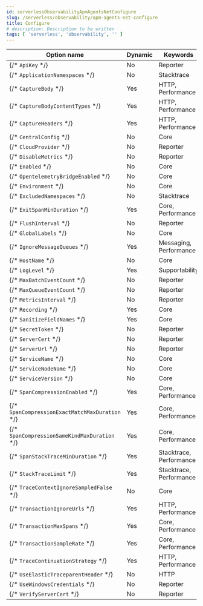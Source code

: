 ```yaml
---
id: serverlessObservabilityApmAgentsNetConfigure
slug: /serverless/observability/apm-agents-net-configure
title: Configure
# description: Description to be written
tags: [ 'serverless', 'observability', '' ]
---
```



<div id="config-all-options-summary"></div>

| Option name | <DocLink id="serverlessObservabilityApmAgentsNetConfigure" section="dynamic-configuration"><DocBadge>Dynamic</DocBadge> </DocLink> | Keywords |
|---|---|---|
| {/* <DocLink id="enApmAgentDotnetConfigReporter" section="apikey-added[14]">`ApiKey`</DocLink> */} | No | Reporter |
| {/* <DocLink id="enApmAgentDotnetConfigStacktrace" section="applicationnamespaces-added[15]">`ApplicationNamespaces`</DocLink> */} | No | Stacktrace |
| {/* <DocLink id="enApmAgentDotnetConfigHttp" section="capturebody-performance-added[101]">`CaptureBody`</DocLink> */} | Yes | HTTP, Performance |
| {/* <DocLink id="enApmAgentDotnetConfigHttp" section="capturebodycontenttypes-performance-added[101]">`CaptureBodyContentTypes`</DocLink> */} | Yes | HTTP, Performance |
| {/* <DocLink id="enApmAgentDotnetConfigHttp" section="captureheaders-performance">`CaptureHeaders`</DocLink> */} | Yes | HTTP, Performance |
| {/* <DocLink id="enApmAgentDotnetConfigCore" section="centralconfig-added[11]">`CentralConfig`</DocLink> */} | No | Core |
| {/* <DocLink id="enApmAgentDotnetConfigReporter" section="cloudprovider-added[170]">`CloudProvider`</DocLink> */} | No | Reporter |
| {/* <DocLink id="enApmAgentDotnetConfigReporter" section="disablemetrics-added[130]">`DisableMetrics`</DocLink> */} | No | Reporter |
| {/* <DocLink id="enApmAgentDotnetConfigCore" section="enabled-added[170]">`Enabled`</DocLink> */} | No | Core |
| {/* <DocLink id="enApmAgentDotnetConfigCore" section="opentelemetrybridgeenabled-added[113]">`OpentelemetryBridgeEnabled`</DocLink> */} | No | Core |
| {/* <DocLink id="enApmAgentDotnetConfigCore" section="environment-added[11]">`Environment`</DocLink> */} | No | Core |
| {/* <DocLink id="enApmAgentDotnetConfigStacktrace" section="excludednamespaces-added[15]">`ExcludedNamespaces`</DocLink> */} | No | Stacktrace |
| {/* <DocLink id="enApmAgentDotnetConfigCore" section="exitspanminduration-added[114]">`ExitSpanMinDuration`</DocLink> */} | Yes | Core, Performance |
| {/* <DocLink id="enApmAgentDotnetConfigReporter" section="flushinterval-added[11]">`FlushInterval`</DocLink> */} | No | Reporter |
| {/* <DocLink id="enApmAgentDotnetConfigCore" section="globallabels-added[12]">`GlobalLabels`</DocLink> */} | No | Core |
| {/* <DocLink id="enApmAgentDotnetConfigMessaging" section="ignoremessagequeues-added[110]">`IgnoreMessageQueues`</DocLink> */} | Yes | Messaging, Performance |
| {/* <DocLink id="enApmAgentDotnetConfigCore" section="hostname-added[17]">`HostName`</DocLink> */} | No | Core |
| {/* <DocLink id="enApmAgentDotnetConfigSupportability" section="loglevel">`LogLevel`</DocLink> */} | Yes | Supportability |
| {/* <DocLink id="enApmAgentDotnetConfigReporter" section="maxbatcheventcount-added[11]">`MaxBatchEventCount`</DocLink> */} | No | Reporter |
| {/* <DocLink id="enApmAgentDotnetConfigReporter" section="maxqueueeventcount-added[11]">`MaxQueueEventCount`</DocLink> */} | No | Reporter |
| {/* <DocLink id="enApmAgentDotnetConfigReporter" section="metricsinterval-added[100-beta1]">`MetricsInterval`</DocLink> */} | No | Reporter |
| {/* <DocLink id="enApmAgentDotnetConfigCore" section="recording-added[170]">`Recording`</DocLink> */} | Yes | Core |
| {/* <DocLink id="enApmAgentDotnetConfigCore" section="sanitizefieldnames-added[12]">`SanitizeFieldNames`</DocLink> */} | Yes | Core |
| {/* <DocLink id="enApmAgentDotnetConfigReporter" section="secrettoken">`SecretToken`</DocLink> */} | No | Reporter |
| {/* <DocLink id="enApmAgentDotnetConfigReporter" section="servercert-added[19]">`ServerCert`</DocLink> */} | No | Reporter |
| {/* <DocLink id="enApmAgentDotnetConfigReporter" section="serverurl">`ServerUrl`</DocLink> */} | No | Reporter |
| {/* <DocLink id="enApmAgentDotnetConfigCore" section="servicename">`ServiceName`</DocLink> */} | No | Core |
| {/* <DocLink id="enApmAgentDotnetConfigCore" section="servicenodename-added[13]">`ServiceNodeName`</DocLink> */} | No | Core |
| {/* <DocLink id="enApmAgentDotnetConfigCore" section="serviceversion">`ServiceVersion`</DocLink> */} | No | Core |
| {/* <DocLink id="enApmAgentDotnetConfigCore" section="spancompressionenabled-added[114]">`SpanCompressionEnabled`</DocLink> */} | Yes | Core, Performance |
| {/* <DocLink id="enApmAgentDotnetConfigCore" section="spancompressionexactmatchmaxduration-added[114]">`SpanCompressionExactMatchMaxDuration`</DocLink> */} | Yes | Core, Performance |
| {/* <DocLink id="enApmAgentDotnetConfigCore" section="spancompressionsamekindmaxduration-added[114]">`SpanCompressionSameKindMaxDuration`</DocLink> */} | Yes | Core, Performance |
| {/* <DocLink id="enApmAgentDotnetConfigStacktrace" section="spanstacktraceminduration-performance">`SpanStackTraceMinDuration`</DocLink> */} | Yes | Stacktrace, Performance |
| {/* <DocLink id="enApmAgentDotnetConfigStacktrace" section="stacktracelimit-performance">`StackTraceLimit`</DocLink> */} | Yes | Stacktrace, Performance |
| {/* <DocLink id="enApmAgentDotnetConfigHttp" section="tracecontextignoresampledfalse">`TraceContextIgnoreSampledFalse`</DocLink> */} | No | Core |
| {/* <DocLink id="enApmAgentDotnetConfigHttp" section="transactionignoreurls-performance">`TransactionIgnoreUrls`</DocLink> */}  | Yes | HTTP, Performance |
| {/* <DocLink id="enApmAgentDotnetConfigCore" section="transactionmaxspans-performance-added[111]">`TransactionMaxSpans`</DocLink> */}  | Yes | Core, Performance |
| {/* <DocLink id="enApmAgentDotnetConfigCore" section="transactionsamplerate">`TransactionSampleRate`</DocLink> */} | Yes | Core, Performance |
| {/* <DocLink id="enApmAgentDotnetConfigHttp" section="tracecontinuationstrategy-performance-added[1170]">`TraceContinuationStrategy`</DocLink> */} | Yes | HTTP, Performance |
| {/* <DocLink id="enApmAgentDotnetConfigHttp" section="useelastictraceparentheader-added[130]">`UseElasticTraceparentHeader`</DocLink> */} | No | HTTP |
| {/* <DocLink id="enApmAgentDotnetConfigHttp" section="usewindowscredentials">`UseWindowsCredentials`</DocLink> */} | No | Reporter |
| {/* <DocLink id="enApmAgentDotnetConfigReporter" section="verifyservercert-added[13]">`VerifyServerCert`</DocLink> */} | No | Reporter |
